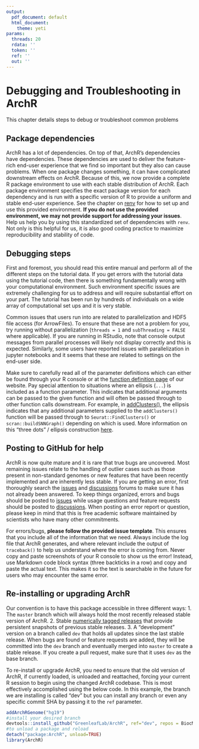 ```yaml
---
output:
  pdf_document: default
  html_document:
    theme: yeti
params:
  threads: 20
  rdata: ''
  token: ''
  ref: ''
  out: ''
---
```


# Debugging and Troubleshooting in ArchR

This chapter details steps to debug or troubleshoot common problems

## Package dependencies

ArchR has a lot of dependencies. On top of that, ArchR's dependencies have dependencies. These dependencies are used to deliver the feature-rich end-user experience that we find so important but they also can cause problems. When one package changes something, it can have complicated downstream effects on ArchR. Because of this, we now provide a complete R package environment to use with each stable distribution of ArchR. Each package environment specifies the exact package version for each dependency and is run with a specific version of R to provide a uniform and stable end-user experience. See the chapter on [renv](PPP) for how to set up and use this provided environment. **If you do not use the provided environment, we may not provide support for addressing your issues**. Help us help you by using this standardized set of dependencies with `renv`. Not only is this helpful for us, it is also good coding practice to maximize reproducibility and stability of code.

## Debugging steps

First and foremost, you should read this entire manual and perform all of the different steps on the tutorial data. If you get errors with the tutorial data using the tutorial code, then there is something fundamentally wrong with your computational environment. Such environment specific issues are extremely challenging for us to address and will require substantial effort on your part. The tutorial has been run by hundreds of individuals on a wide array of computational set ups and it is very stable.

Common issues that users run into are related to parallelization and HDF5 file access (for ArrowFiles). To ensure that these are not a problem for you, try running without parallelization (`threads = 1` and `subThreading = FALSE` where applicable). If you are running in RStudio, note that console output messages from parallel processes will likely not display correctly and this is expected. Similarly, some users have reported issues with parallelization in jupyter notebooks and it seems that these are related to settings on the end-user side.

Make sure to carefully read all of the parameter definitions which can either be found through your R console or at the [function definition page](https://www.archrproject.com/reference/index.html) of our website. Pay special attention to situations where an ellipsis (`...`) is included as a function parameter. This indicates that additional arguments can be passed to the given function and will often be passed through to other function calls downstream. For example, in [addClusters()](https://www.archrproject.com/reference/addClusters.html), the ellipsis indicates that any additional parameters supplied to the `addClusters()` function will be passed through to `Seurat::FindClusters()` or `scran::buildSNNGraph()` depending on which is used. More information on this "three dots" / ellipsis construction [here](https://www.r-bloggers.com/2015/02/r-three-dots-ellipsis/).


## Posting to GitHub for help

ArchR is now quite mature and it is rare that true bugs are uncovered. Most remaining issues relate to the handling of outlier cases such as those present in non-standard genomes or new features that have been recently implemented and are inherently less stable. If you are getting an error, first thoroughly search the  [issues](https://github.com/GreenleafLab/ArchR/issues) and [discussions](https://github.com/GreenleafLab/ArchR/discussions) forums to make sure it has not already been answered. To keep things organized, errors and bugs should be posted to [issues](https://github.com/GreenleafLab/ArchR/issues) while usage questions and feature requests should be posted to [discussions](https://github.com/GreenleafLab/ArchR/discussions). When posting an error report or question, please keep in mind that this is free academic software maintained by scientists who have many other commitments. 

For errors/bugs, __please follow the provided issue template__. This ensures that you include all of the information that we need. Always include the log file that ArchR generates, and where relevant include the output of `traceback()` to help us understand where the error is coming from. Never copy and paste screenshots of your R console to show us the error! Instead, use Markdown code block syntax (three backticks in a row) and copy and paste the actual text. This makes it so the text is searchable in the future for users who may encounter the same error.

## Re-installing or upgrading ArchR

Our convention is to have this package accessible in three different ways:
1. The `master` branch which will always hold the most recently released stable version of ArchR.
2. Stable [numerically tagged releases](https://github.com/GreenleafLab/ArchR/releases) that provide persistent snapshots of previous stable releases.
3. A "development" version on a branch called `dev` that holds all updates since the last stable release. When bugs are found or feature requests are added, they will be committed into the `dev` branch and eventually merged into `master` to create a stable release. If you create a pull request, make sure that it uses `dev` as the base branch.

To re-install or upgrade ArchR, you need to ensure that the old version of ArchR, if currently loaded, is unloaded and reattached, forcing your current R session to begin using the changed ArchR codebase. This is most effectively accomplished using the below code. In this example, the branch we are installing is called "dev" but you can install any branch or even any specific commit SHA by passing it to the `ref` parameter.

```r
addArchRGenome("hg19")
#install your desired branch
devtools::install_github("GreenleafLab/ArchR", ref="dev", repos = BiocManager::repositories())
#to unload a package and reload
detach("package:ArchR", unload=TRUE)
library(ArchR)
```